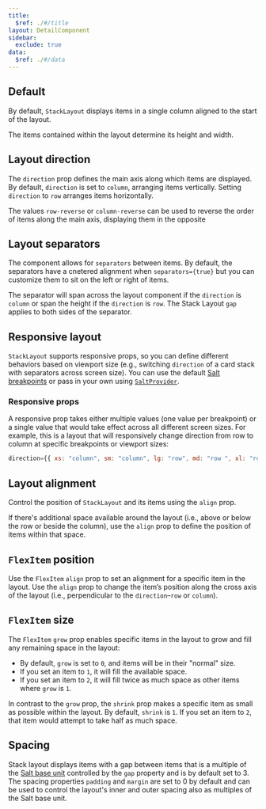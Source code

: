 ```yaml
---
title:
  $ref: ./#/title
layout: DetailComponent
sidebar:
  exclude: true
data:
  $ref: ./#/data
---
```


## Default

By default, `StackLayout` displays items in a single column aligned to the start of the layout.

The items contained within the layout determine its height and width.

<LivePreview componentName="stack-layout" exampleName="Default" />

## Layout direction

The `direction` prop defines the main axis along which items are displayed. By default, `direction` is set to `column`, arranging items vertically. Setting `direction` to `row` arranges items horizontally.

The values `row-reverse` or `column-reverse` can be used to reverse the order of items along the main axis, displaying them in the opposite

<LivePreview componentName="stack-layout" exampleName="LayoutDirection" />

## Layout separators

The component allows for `separators` between items. By default, the separators have a cnetered alignment when `separators={true}` but you can customize them to sit on the left or right of items.

The separator will span across the layout component if the `direction` is `column` or span the height if the `direction` is `row`. The Stack Layout `gap` applies to both sides of the separator.

<LivePreview componentName="stack-layout" exampleName="LayoutSeparators" />

## Responsive layout

`StackLayout` supports responsive props, so you can define different behaviors based on viewport size (e.g., switching `direction` of a card stack with separators across screen size). You can use the default [Salt breakpoints](/salt/foundations/responsiveness#breakpoints) or pass in your own using [`SaltProvider`](/salt/components/salt-provider/).

### Responsive props

A responsive prop takes either multiple values (one value per breakpoint) or a single value that would take effect across all different screen sizes. For example, this is a layout that will responsively change direction from row to column at specific breakpoints or viewport sizes:

```js
direction={{ xs: "column", sm: "column", lg: "row", md: "row ", xl: "row" }}
```

<LivePreview componentName="stack-layout" exampleName="ResponsiveLayout" />

## Layout alignment

Control the position of `StackLayout` and its items using the `align` prop.

If there's additional space available around the layout (i.e., above or below the row or beside the column), use the `align` prop to define the position of items within that space.

<LivePreview componentName="stack-layout" exampleName="LayoutAlignment" />

## `FlexItem` position

Use the `FlexItem` `align` prop to set an alignment for a specific item in the layout. Use the `align` prop to change the item’s position along the cross axis of the layout (i.e., perpendicular to the `direction`–`row` or `column`).

<LivePreview componentName="stack-layout" exampleName="FlexItemPosition" />

## `FlexItem` size

The `FlexItem` `grow` prop enables specific items in the layout to grow and fill any remaining space in the layout:

- By default, `grow` is set to `0`, and items will be in their "normal" size.
- If you set an item to `1`, it will fill the available space.
- If you set an item to `2`, it will fill twice as much space as other items where `grow` is `1`.

In contrast to the `grow` prop, the `shrink` prop makes a specific item as small as possible within the layout. By default, `shrink` is `1`. If you set an item to `2`, that item would attempt to take half as much space.

<LivePreview componentName="stack-layout" exampleName="FlexItemSize" />

## Spacing

Stack layout displays items with a gap between items that is a multiple of the [Salt base unit](/salt/foundations/spacing) controlled by the `gap` property and is by default set to 3.
The spacing properties `padding` and `margin` are set to 0 by default and can be used to control the layout's inner and outer spacing also as multiples of the Salt base unit.

<LivePreview componentName="stack-layout" exampleName="Spacing" />
